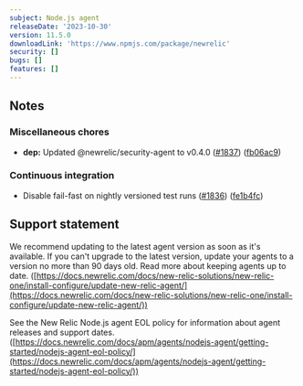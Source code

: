 ```yaml
---
subject: Node.js agent
releaseDate: '2023-10-30'
version: 11.5.0
downloadLink: 'https://www.npmjs.com/package/newrelic'
security: []
bugs: []
features: []
---
```


## Notes

### Miscellaneous chores

* **dep:** Updated @newrelic/security-agent to v0.4.0 ([#1837](https://github.com/newrelic/node-newrelic/pull/1837)) ([fb06ac9](https://github.com/newrelic/node-newrelic/commit/fb06ac930269b784fcea6c2b8ea5e54158677ec4))

### Continuous integration

* Disable fail-fast on nightly versioned test runs ([#1836](https://github.com/newrelic/node-newrelic/pull/1836)) ([fe1b4fc](https://github.com/newrelic/node-newrelic/commit/fe1b4fc4c00b2e4ea4c7b6fa5a8c1cd6e864145a))

## Support statement

We recommend updating to the latest agent version as soon as it's available. If you can't upgrade to the latest version, update your agents to a version no more than 90 days old. Read more about keeping agents up to date. ([https://docs.newrelic.com/docs/new-relic-solutions/new-relic-one/install-configure/update-new-relic-agent/](https://docs.newrelic.com/docs/new-relic-solutions/new-relic-one/install-configure/update-new-relic-agent/))

See the New Relic Node.js agent EOL policy for information about agent releases and support dates. ([https://docs.newrelic.com/docs/apm/agents/nodejs-agent/getting-started/nodejs-agent-eol-policy/](https://docs.newrelic.com/docs/apm/agents/nodejs-agent/getting-started/nodejs-agent-eol-policy/))
